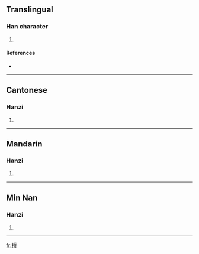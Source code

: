 {{also|扛}}
==Translingual==

===Han character===
{{Han char|rn=64|rad=手|as=10|sn=13|four=5108<sub>2</sub>|canj=手一月金 (QMBC)}}

# {{defn|Han|sort=手10}}

====References====
* {{Han ref|kx=0449.081|hdz=31928.100|uh=6443|ud=25667|bh=DDA2|bd=56738}}

----

==Cantonese==

===Hanzi===
{{yue-hanzi|jyut=}}

# {{defn|Cantonese}}

----

==Mandarin==

===Hanzi===
{{cmn-hanzi|pin=[[gāng]] ([[gang1]]), [[káng]] ([[kang2]])|wg=kang<sup>1</sup>, k'ang<sup>2</sup>}}

# {{defn|Mandarin}}
----
==Min Nan==

===Hanzi===
{{nan-hanzi|poj=kòng}}

# {{defn|Min Nan}}

----


[[fr:摃]]